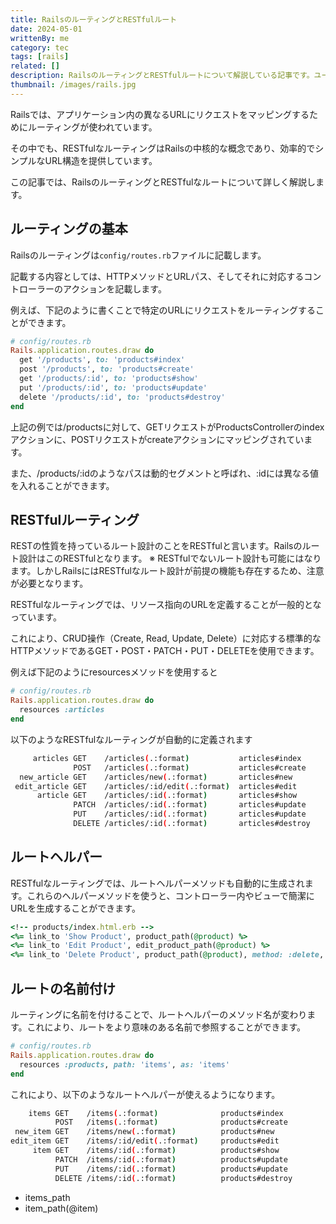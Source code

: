 ```yaml
---
title: RailsのルーティングとRESTfulルート
date: 2024-05-01
writtenBy: me
category: tec
tags: [rails]
related: []
description: RailsのルーティングとRESTfulルートについて解説している記事です。ユースケース等詳しくまとめています。
thumbnail: /images/rails.jpg
---
```

Railsでは、アプリケーション内の異なるURLにリクエストをマッピングするためにルーティングが使われています。

その中でも、RESTfulなルーティングはRailsの中核的な概念であり、効率的でシンプルなURL構造を提供しています。

この記事では、RailsのルーティングとRESTfulなルートについて詳しく解説します。

## ルーティングの基本
Railsのルーティングは`config/routes.rb`ファイルに記載します。

記載する内容としては、HTTPメソッドとURLパス、そしてそれに対応するコントローラーのアクションを記載します。

例えば、下記のように書くことで特定のURLにリクエストをルーティングすることができます。

```ruby
# config/routes.rb
Rails.application.routes.draw do
  get '/products', to: 'products#index'
  post '/products', to: 'products#create'
  get '/products/:id', to: 'products#show'
  put '/products/:id', to: 'products#update'
  delete '/products/:id', to: 'products#destroy'
end
```

上記の例では/productsに対して、GETリクエストがProductsControllerのindexアクションに、POSTリクエストがcreateアクションにマッピングされています。

また、/products/:idのようなパスは動的セグメントと呼ばれ、:idには異なる値を入れることができます。

## RESTfulルーティング
RESTの性質を持っているルート設計のことをRESTfulと言います。Railsのルート設計はこのRESTfulとなります。
※ RESTfulでないルート設計も可能にはなります。しかしRailsにはRESTfulなルート設計が前提の機能も存在するため、注意が必要となります。

RESTfulなルーティングでは、リソース指向のURLを定義することが一般的となっています。

これにより、CRUD操作（Create, Read, Update, Delete）に対応する標準的なHTTPメソッドであるGET・POST・PATCH・PUT・DELETEを使用できます。

例えば下記のようにresourcesメソッドを使用すると

```ruby
# config/routes.rb
Rails.application.routes.draw do
  resources :articles
end
```

以下のようなRESTfulなルーティングが自動的に定義されます

```bash
     articles GET    /articles(.:format)           articles#index
              POST   /articles(.:format)           articles#create
  new_article GET    /articles/new(.:format)       articles#new
 edit_article GET    /articles/:id/edit(.:format)  articles#edit
      article GET    /articles/:id(.:format)       articles#show
              PATCH  /articles/:id(.:format)       articles#update
              PUT    /articles/:id(.:format)       articles#update
              DELETE /articles/:id(.:format)       articles#destroy
```

## ルートヘルパー
RESTfulなルーティングでは、ルートヘルパーメソッドも自動的に生成されます。これらのヘルパーメソッドを使うと、コントローラー内やビューで簡潔にURLを生成することができます。

```ruby
<!-- products/index.html.erb -->
<%= link_to 'Show Product', product_path(@product) %>
<%= link_to 'Edit Product', edit_product_path(@product) %>
<%= link_to 'Delete Product', product_path(@product), method: :delete, data: { confirm: 'Are you sure?' } %>
```

## ルートの名前付け
ルーティングに名前を付けることで、ルートヘルパーのメソッド名が変わります。これにより、ルートをより意味のある名前で参照することができます。

```ruby
# config/routes.rb
Rails.application.routes.draw do
  resources :products, path: 'items', as: 'items'
end
```

これにより、以下のようなルートヘルパーが使えるようになります。

```bash
    items GET    /items(.:format)              products#index
          POST   /items(.:format)              products#create
 new_item GET    /items/new(.:format)          products#new
edit_item GET    /items/:id/edit(.:format)     products#edit
     item GET    /items/:id(.:format)          products#show
          PATCH  /items/:id(.:format)          products#update
          PUT    /items/:id(.:format)          products#update
          DELETE /items/:id(.:format)          products#destroy
```

- items_path
- item_path(@item)
